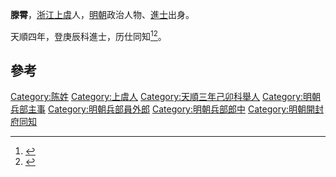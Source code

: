 '''滕霄'''，[[浙江|浙江]][[上虞|上虞]]人，[[明朝|明朝]]政治人物、[[進士|進士]]出身。

天順四年，登庚辰科進士，历仕同知<ref>{{cite news|title=《绍兴市志 卷44 第二章  历代进士名录》|url=http://www.sxlib.com:8080/web/gycslou/sxsz/44z2.htm|accessdate=2013-07-25|newspaper=绍兴图书馆|deadurl=yes|archiveurl=https://archive.is/20120914053252/http://www.sxlib.com:8080/web/gycslou/sxsz/44z2.htm|archivedate=2012-09-14}}</ref><ref>{{cite news|title=浙江省上虞市第三次全国文物普查工作有序推进|url=http://pucha.sach.gov.cn/tabid/212/InfoID/8692/Default.aspx|accessdate=2013-07-29|newspaper=国家文物局}}{{dead link|date=2018年5月 |bot=InternetArchiveBot |fix-attempted=yes }}</ref>。

==參考==
{{reflist}}
{{明朝人物小作品}}
{{天順四年庚辰科殿試金榜}}

[[Category:陈姓|Category:陈姓]]
[[Category:上虞人|Category:上虞人]]
[[Category:天順三年己卯科舉人|Category:天順三年己卯科舉人]]
[[Category:明朝兵部主事|Category:明朝兵部主事]]
[[Category:明朝兵部員外郎|Category:明朝兵部員外郎]]
[[Category:明朝兵部郎中|Category:明朝兵部郎中]]
[[Category:明朝開封府同知|Category:明朝開封府同知]]